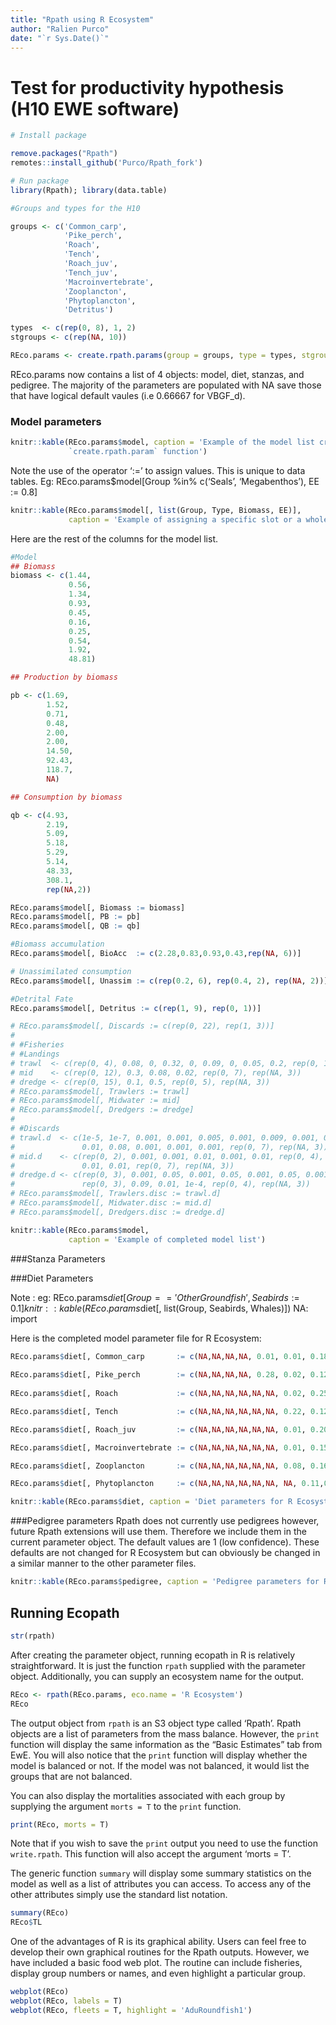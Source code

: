 ```yaml
---
title: "Rpath using R Ecosystem"
author: "Ralien Purco"
date: "`r Sys.Date()`"
---
```


# Test for productivity hypothesis (H10 EWE software)


```r
# Install package

remove.packages("Rpath")
remotes::install_github('Purco/Rpath_fork')
```

```r
# Run package
library(Rpath); library(data.table)
```


```r
#Groups and types for the H10

groups <- c('Common_carp', 
            'Pike_perch', 
            'Roach',
            'Tench', 
            'Roach_juv', 
            'Tench_juv', 
            'Macroinvertebrate', 
            'Zooplancton', 
            'Phytoplancton',
            'Detritus')

types  <- c(rep(0, 8), 1, 2)
stgroups <- c(rep(NA, 10))

REco.params <- create.rpath.params(group = groups, type = types, stgroup = stgroups)
```




REco.params now contains a list of 4 objects: model, diet, stanzas, and pedigree.
The majority of the parameters are populated with NA save those that have logical
default vaules (i.e 0.66667 for VBGF_d).  

### Model parameters
 

```r
knitr::kable(REco.params$model, caption = 'Example of the model list created using the 
             `create.rpath.param` function')
```


Note the use of the operator ':=' to assign values.  This is unique to data tables.
Eg: REco.params$model[Group %in% c('Seals', 'Megabenthos'), EE := 0.8]

```r
knitr::kable(REco.params$model[, list(Group, Type, Biomass, EE)], 
             caption = 'Example of assigning a specific slot or a whole column')

```

Here are the rest of the columns for the model list.
```r
#Model
## Biomass
biomass <- c(1.44,
             0.56,
             1.34,
             0.93,
             0.45,
             0.16,
             0.25,
             0.54,
             1.92,
             48.81)

## Production by biomass

pb <- c(1.69,
        1.52,
        0.71,
        0.48,
        2.00,
        2.00,
        14.50,
        92.43,
        118.7,
        NA)

## Consumption by biomass

qb <- c(4.93,
        2.19,
        5.09,
        5.18,
        5.29,
        5.14,
        48.33,
        308.1,
        rep(NA,2))
```


```r
REco.params$model[, Biomass := biomass]
REco.params$model[, PB := pb]
REco.params$model[, QB := qb]
```


```r
#Biomass accumulation 
REco.params$model[, BioAcc  := c(2.28,0.83,0.93,0.43,rep(NA, 6))]

# Unassimilated consumption
REco.params$model[, Unassim := c(rep(0.2, 6), rep(0.4, 2), rep(NA, 2))]

#Detrital Fate
REco.params$model[, Detritus := c(rep(1, 9), rep(0, 1))]

# REco.params$model[, Discards := c(rep(0, 22), rep(1, 3))]
# 
# #Fisheries
# #Landings
# trawl  <- c(rep(0, 4), 0.08, 0, 0.32, 0, 0.09, 0, 0.05, 0.2, rep(0, 10), rep(NA, 3))
# mid    <- c(rep(0, 12), 0.3, 0.08, 0.02, rep(0, 7), rep(NA, 3))
# dredge <- c(rep(0, 15), 0.1, 0.5, rep(0, 5), rep(NA, 3))
# REco.params$model[, Trawlers := trawl]
# REco.params$model[, Midwater := mid]
# REco.params$model[, Dredgers := dredge]
# 
# #Discards
# trawl.d  <- c(1e-5, 1e-7, 0.001, 0.001, 0.005, 0.001, 0.009, 0.001, 0.04, 0.001,
#               0.01, 0.08, 0.001, 0.001, 0.001, rep(0, 7), rep(NA, 3))
# mid.d    <- c(rep(0, 2), 0.001, 0.001, 0.01, 0.001, 0.01, rep(0, 4), 0.05, 0.05,
#               0.01, 0.01, rep(0, 7), rep(NA, 3))
# dredge.d <- c(rep(0, 3), 0.001, 0.05, 0.001, 0.05, 0.001, 0.05, 0.001, 0.01, 0.05,
#               rep(0, 3), 0.09, 0.01, 1e-4, rep(0, 4), rep(NA, 3))
# REco.params$model[, Trawlers.disc := trawl.d]
# REco.params$model[, Midwater.disc := mid.d]
# REco.params$model[, Dredgers.disc := dredge.d]
```

```r
knitr::kable(REco.params$model, 
             caption = 'Example of completed model list')

```

###Stanza Parameters




###Diet Parameters

Note : 
eg: REco.params$diet[Group == 'OtherGroundfish', Seabirds := 0.1]
knitr::kable(REco.params$diet[, list(Group, Seabirds, Whales)])
NA: import

Here is the completed model parameter file for R Ecosystem:

```r

REco.params$diet[, Common_carp       := c(NA,NA,NA,NA, 0.01, 0.01, 0.18, 0.22,0.12,046,NA)]
                 
REco.params$diet[, Pike_perch        := c(NA,NA,NA,NA, 0.28, 0.02, 0.12, 0.56,NA,0.02,NA)]
 
REco.params$diet[, Roach             := c(NA,NA,NA,NA,NA,NA, 0.02, 0.25,0.14,0.59,NA)]

REco.params$diet[, Tench             := c(NA,NA,NA,NA,NA,NA, 0.22, 0.12,0.10,0.56,NA)]

REco.params$diet[, Roach_juv         := c(NA,NA,NA,NA,NA,NA, 0.01, 0.20,0.39,0.40,NA)]

REco.params$diet[, Macroinvertebrate := c(NA,NA,NA,NA,NA,NA, 0.01, 0.15,0.24,0.60,NA)]

REco.params$diet[, Zooplancton       := c(NA,NA,NA,NA,NA,NA, 0.08, 0.16,0.35,0.41,NA)]

REco.params$diet[, Phytoplancton     := c(NA,NA,NA,NA,NA,NA, NA, 0.11,0.27,0.62,NA)]


```
```r
knitr::kable(REco.params$diet, caption = 'Diet parameters for R Ecosystem')
```

###Pedigree parameters
Rpath does not currently use pedigrees however, future Rpath extensions will use
them.  Therefore we include them in the current parameter object. The
default values are 1 (low confidence).  These defaults are not changed for R
Ecosystem but can obviously be changed in a similar manner to the other parameter
files.
```r
knitr::kable(REco.params$pedigree, caption = 'Pedigree parameters for R Ecosystem')
```

## Running Ecopath
```r
str(rpath)
```

After creating the parameter object, running ecopath in R is relatively 
straightforward.  It is just the function `rpath` supplied with the parameter object.
Additionally, you can supply an ecosystem name for the output.

```r
REco <- rpath(REco.params, eco.name = 'R Ecosystem')
REco
```

The output object from `rpath` is an S3 object type called 'Rpath'.  Rpath objects
are a list of parameters from the mass balance.  However, the `print` function will
display the same information as the "Basic Estimates" tab from EwE. You will also 
notice that the `print` function will display whether the model is balanced or not.
If the model was not balanced, it would list the groups that are not balanced.

You can also display the mortalities associated with each group by supplying the
argument `morts = T` to the `print` function.

```r
print(REco, morts = T)
```

Note that if you wish to save the `print` output you need to use the function
`write.rpath`.  This function will also accept the argument 'morts = T'.

The generic function `summary` will display some summary statistics on the model
as well as a list of attributes you can access.  To access any of the other 
attributes simply use the standard list notation.

```r
summary(REco)
REco$TL
```

One of the advantages of R is its graphical ability.  Users can feel free to develop
their own graphical routines for the Rpath outputs.  However, we have included
a basic food web plot.  The routine can include fisheries, display group numbers or 
names, and even highlight a particular group.

```r
webplot(REco)
webplot(REco, labels = T)
webplot(REco, fleets = T, highlight = 'AduRoundfish1')
```



